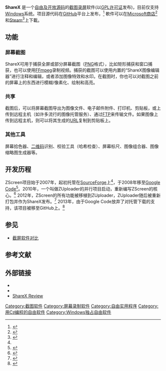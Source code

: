 {{noteTA
|G1=IT
|1=zh:录屏; zh-tw:錄影; zh-cn:录屏; zh-hk:錄屏;
|2=zh:截圖; zh-tw:擷圖; zh-cn:截图; zh-hk:截圖;
|3=zh:窗口; zh-tw:視窗; zh-cn:窗口; zh-hk:窗口;
}}
{{Infobox software
| name                   = ShareX
| logo                   = ShareX Logo.png
| screenshot             = ShareX Screenshot.png
| developer              = Jaex and Michael Delpach
| released               = {{Start date and age|2007|08|24}}<ref name="initial-release">{{cite web |url=http://sourceforge.net/p/zscreen/news/2007/08/zscreen-10-has-been-released/ |title=ZScreen 1.0 has been released |date=2007-08-24 |accessdate=2015-05-19 |publisher=ShareX |archive-date=2015-05-20 |archive-url=https://web.archive.org/web/20150520082746/http://sourceforge.net/p/zscreen/news/2007/08/zscreen-10-has-been-released/ |dead-url=no }}</ref>
| programming language   = [[C♯|C#]]
| operating system       = [[Windows_7|Windows 7 SP1]]或更高
| platform               = [[.NET框架|.NET框架]] 4.6.2
| language count         = 13
| language               = 英语、荷兰语、法语、意大利语、德语、匈牙利语、朝鲜语、葡萄牙语、俄语、简体中文、西班牙语、土耳其语、越南语
| genre                  = [[截图软件|截图软件]]， [[屏幕录制软件|屏幕录制软件]]， [[位图图像编辑器|位图图像编辑器]]， [[文件校验器|文件校验器]]
| license                = [[GNU通用公共许可证|GNU GPLv3]]
| repo                   = {{URL|https://github.com/ShareX/ShareX}}
| website                = {{URL|getsharex.com}}
}}

'''ShareX''' 是一个[[自由及开放源代码软件|自由及开放源码]]的[[截圖|截图]][[螢幕錄影|录屏]]软件(以[[GNU_General_Public_License|GPL许可证]]发布)，目前仅支持[[Windows|Windows]]系统。项目源代码在[[GitHub|GitHub]]平台上发布，<ref>{{Cite web|url=https://github.com/ShareX/ShareX|title=ShareX/ShareX|website=[[GitHub|GitHub]]|language=en|access-date=2017-03-13|archive-date=2022-05-10|archive-url=https://web.archive.org/web/20220510224542/https://github.com/ShareX/ShareX}}</ref> 軟件可以在[[Microsoft商店|Microsoft商店]]<ref>{{Cite web|url=https://www.microsoft.com/en-gb/store/p/sharex/9nblggh4z1sp|title=Buy ShareX - Microsoft Store United Kingdom|website=Microsoft Store|language=en-GB|access-date=2017-08-13|archive-date=2017-10-24|archive-url=https://web.archive.org/web/20171024183816/https://www.microsoft.com/en-gb/store/p/sharex/9nblggh4z1sp}}</ref> 和[[Steam|Steam]]<ref>{{Cite web|url=http://store.steampowered.com/app/400040/ShareX/|title=ShareX on Steam|website=Steam|language=en-US|access-date=2018-03-14|archive-date=2022-05-04|archive-url=https://web.archive.org/web/20220504022246/https://store.steampowered.com/app/400040/ShareX/}}</ref>上下載。

==功能==
===屏幕截图===
ShareX可用于捕获全屏或部分屏幕截图（[[PNG|PNG]]格式），比如矩形捕获和窗口捕获，也可以使用[[FFmpeg|FFmpeg]]录制视频。捕获的截图可以使用内置的“ShareX图像编辑器”进行注释和编辑，或者添加图像特效和水印。在截图时，你也可以对截图之前的屏幕上的东西进行模糊/像素化、绘制和高亮。

===共享===
截图后，可以将屏幕截图导出为图像文件、电子邮件附件、打印机、剪贴板，或上传到远程主机（如许多流行的图像托管服务）、通过[[文件传输协议|FTP]]来传输文件。如果图像上传到远程主机，则可以将其生成的[[统一资源定位符|URL]]复制到剪贴板上。
===其他工具===
屏幕拾色器、[[二维码|二维码]]识别、校验工具（哈希检查）、屏幕标尺、图像组合器、图像缩略图生成器等。
==开发历程==
ZScreen项目始于2007年，起初托管在[[SourceForge|SourceForge]]上<ref name="initial-release" />，于2008年移至[[Google開發人員|Google Code]]<ref>{{cite web |url=http://code.google.com/p/zscreen/ |title=ZScreen on Google Code |dead-url=yes |archiveurl=https://web.archive.org/web/20090213205441/http://code.google.com/p/zscreen/ |archivedate=2009-02-13 |accessdate=2020-12-12 }}</ref>。2010年，一个叫做ZUploader的并行项目启动，重新编写ZScreen的核心。<ref>{{cite web |url=https://code.google.com/p/zscreen/downloads/list?can=1&q=&colspec=Filename+Summary+Uploaded+ReleaseDate+Size+DownloadCount |title=ZScreen releases |dead-url=yes |archiveurl=https://web.archive.org/web/20140517122818/https://code.google.com/p/zscreen/downloads/list?can=1&q=&colspec=Filename+Summary+Uploaded+ReleaseDate+Size+DownloadCount |archivedate=2014-05-17 |accessdate=2020-12-12 }}</ref>
2012年，ZScreen的所有功能被移植到ZUploader，ZUploader随后被重新打包并作为ShareX发布。<ref>{{cite web |url=http://code.google.com/p/zscreen/ |title=Active development has been ceased for ZScreen and ZUploader in favour of ShareX |dead-url=yes |archiveurl=https://web.archive.org/web/20131210044534/http://code.google.com/p/zscreen/ |archivedate=2013-12-10 |accessdate=2020-12-12 }}</ref>
2013年，由于Google Code放弃了对托管下载的支持，该项目被移至GitHub上。<ref>{{cite web |url=http://code.google.com/p/zscreen/ |title=We have a new web site getsharex.com and we have also moved to GitHub |dead-url=yes |archiveurl=https://web.archive.org/web/20141222202452/http://code.google.com/p/zscreen/ |archivedate=2014-12-22 |accessdate=2020-12-12 }}</ref>

==参见==
* [[截屏软件对比|截屏软件对比]]

==参考文献==
{{Reflist|30em}}

==外部链接==
* {{Official website|getsharex.com}}
* {{github|ShareX/ShareX}}
* [https://techcrucial.com/sharex-review/ ShareX Review] {{Wayback|url=https://techcrucial.com/sharex-review/ |date=20211128195032 }}

[[Category:截图软件|Category:截图软件]]
[[Category:屏幕录制软件|Category:屏幕录制软件]]
[[Category:自由实用程序|Category:自由实用程序]]
[[Category:用C♯编程的自由软件|Category:用C♯编程的自由软件]]
[[Category:Windows独占自由软件|Category:Windows独占自由软件]]